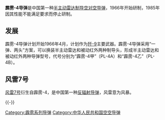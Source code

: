 {{noteTA
|T=zh:霹雳-4导弹; zh-cn:霹雳-4导弹; zh-tw:霹靂-4飛彈; zh-hk:霹靂-4導彈;
|G1=Military
|G2=Aero
}}
'''霹雳-4导弹'''是中国第一种[[半主动雷达制导|半主动雷达制导]][[空对空导弹|空对空导弹]]，1966年开始研制，1985年因其性能不能满足要求而停止研制。

==发展==
霹雳-4导弹计划开始1966年4月，计划作为[[歼-9|歼-9]]主要武器。霹雳-4导弹采用“一弹、两头”方案，可以换装半主动雷达和被动红外两种制导头，形成半主动雷达和被动红外两种导弹型号，代号分别为“霹雳-4甲”（PL-4A）和“霹雳-4乙”（PL-4B）。

==风雷7号==
[[风雷7号导弹|风雷7号]]衍生自霹雳-4，是中国第一种[[反辐射导弹|反辐射导弹]]，风雷意为风暴。

{{-}}
{{中国导弹|aam}}

[[Category:霹雳系列导弹|Category:霹雳系列导弹]]
[[Category:中华人民共和国空空导弹|Category:中华人民共和国空空导弹]]